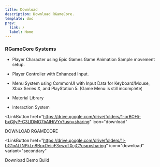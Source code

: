 ```yaml
---
title: Download
description: Download RGameCore.
template: doc
prev:
  link: /
  label: Home
---
```



### RGameCore Systems

- Player Character using Epic Games Game Animation Sample movement setup.
- Player Controller with Enhanced Input.
- Menu System using CommonUI with Input Data for Keyboard/Mouse, Xbox Series X, and PlayStation 5. (Game Menu is still incomplete)

- Material Library
- Interaction System

<LinkButton
  href="https://drive.google.com/drive/folders/1-orBOHi-bxGjlyP-C3LlDMO7bAlHiVYv?usp=sharing"
  icon="download"
>
  DOWNLOAD RGAMECORE
</LinkButton>

<LinkButton
  href="https://drive.google.com/drive/folders/1I-bG1oALtNPkLn8BpxDeicF3cwxTXojC?usp=sharing"
  icon="download"
  variant="secondary"
>
  Download Demo Build
</LinkButton>
